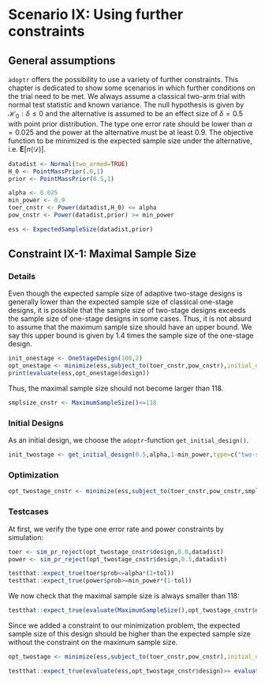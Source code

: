 # Scenario IX: Using further constraints

## General assumptions

`adoptr` offers the possibility to use a variety of further constraints. This chapter is dedicated to show some scenarios in which further conditions on the trial need to be met. We always assume a classical two-arm trial with normal test statistic and known variance. The null hypothesis is given by $\mathcal{H}_0: \delta \leq 0$ and the alternative is assumed to be an effect size of $\delta=0.5$ with point prior distribution. The type one error rate should be lower than $\alpha=0.025$ and the power at the alternative must be at least $0.9$. The objective function to be minimized is the expected sample size under the alternative, i.e. $\boldsymbol{E}\big[n(\mathcal{D})\big]$. 
```r
datadist <- Normal(two_armed=TRUE)
H_0 <- PointMassPrior(.0,1)
prior <- PointMassPrior(0.5,1)

alpha <- 0.025
min_power <- 0.9
toer_cnstr <- Power(datadist,H_0) <= alpha
pow_cnstr <- Power(datadist,prior) >= min_power

ess <- ExpectedSampleSize(datadist,prior)
```

## Constraint IX-1: Maximal Sample Size

### Details

Even though the expected sample size of adaptive two-stage designs is generally lower than the expected sample size of classical one-stage designs, it is possible that the sample size of two-stage designs exceeds the sample size of one-stage designs in some cases. Thus, it is not absurd to assume that the maximum sample size should have an upper bound. We say this upper bound is given by $1.4$ times the sample size of the one-stage design.

```r
init_onestage <- OneStageDesign(100,2)
opt_onestage <- minimize(ess,subject_to(toer_cnstr,pow_cnstr),initial_design = init_onestage)
print(evaluate(ess,opt_onestage$design))
```

Thus, the maximal sample size should not become larger than $118$.
```r
smplsize_cnstr <- MaximumSampleSize()<=118
```

### Initial Designs
As an initial design, we choose the `adoptr`-function `get_initial_design()`. 
```r
init_twostage <- get_initial_design(0.5,alpha,1-min_power,type=c("two-stage"),dist=datadist)
```

### Optimization
```r
opt_twostage_cnstr <- minimize(ess,subject_to(toer_cnstr,pow_cnstr,smplsize_cnstr),initial_design = init_twostage)
```

### Testcases

At first, we verify the type one error rate and power constraints by simulation:

```r
toer <- sim_pr_reject(opt_twostage_cnstr$design,0.0,datadist)
power <- sim_pr_reject(opt_twostage_cnstr$design,0.5,datadist)

testthat::expect_true(toer$prob<=alpha*(1+tol))
testthat::expect_true(power$prob>=min_power*(1-tol))
```

We now check that the maximal sample size is always smaller than $118$:
```r
testthat::expect_true(evaluate(MaximumSampleSize(),opt_twostage_cnstr$design)<=118)
```

Since we added a constraint to our minimization problem, the expected sample size of this design should be higher than the expected sample size without the constraint on the maximum sample size.

```r
opt_twostage <- minimize(ess,subject_to(toer_cnstr,pow_cnstr),initial_design = init_twostage)

testthat::expect_true(evaluate(ess,opt_twostage_cnstr$design)>= evaluate(ess,opt_twostage$design))
```



